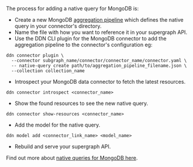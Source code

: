 The process for adding a native query for MongoDB is:

- Create a new MongoDB [aggregation pipeline](/reference/connectors/mongodb/native-operations/native-queries.mdx) which
  defines the native query in your connector's directory.
- Name the file with how you want to reference it in your supergraph API.
- Use the DDN CLI plugin for the MongoDB connector to add the aggregation pipeline to the connector's configuration eg:

```ddn
ddn connector plugin \
  --connector subgraph_name/connector/connector_name/connector.yaml \
  -- native-query create path/to/aggregation_pipeline_filename.json \
  --collection collection_name
```

- Introspect your MongoDB data connector to fetch the latest resources.

```ddn
ddn connector introspect <connector_name>
```

- Show the found resources to see the new native query.

```ddn
ddn connector show-resources <connector_name>
```

- Add the model for the native query.

```ddn
ddn model add <connector_link_name> <model_name>
```

- Rebuild and serve your supergraph API.

Find out more about
[native queries for MongoDB here](/reference/connectors/mongodb/native-operations/native-queries.mdx).
